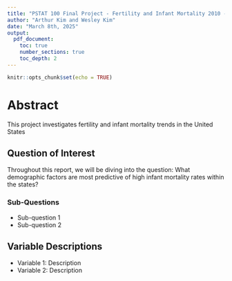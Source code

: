 ```yaml
---
title: "PSTAT 100 Final Project - Fertility and Infant Mortality 2010 - Present"
author: "Arthur Kim and Wesley Kim"
date: "March 8th, 2025"
output:
  pdf_document:
    toc: true
    number_sections: true
    toc_depth: 2
---
```


```r
knitr::opts_chunk$set(echo = TRUE)
```

# Abstract
This project investigates fertility and infant mortality trends in the United States 

## Question of Interest
Throughout this report, we will be diving into the question: What demographic factors are most predictive of high infant mortality rates within the states?

### Sub-Questions
- Sub-question 1  
- Sub-question 2  

## Variable Descriptions
- Variable 1: Description  
- Variable 2: Description 